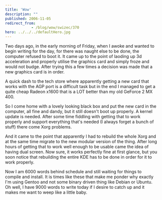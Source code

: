 ```yaml
---
title: 'Wow'
description: ""
published: 2006-11-05
redirect_from: 
            - /blog/wow/swizec/370
hero: ../../../defaultHero.jpg
---
```

Two days ago, in the early morning of Friday, when I awoke and wanted to begin writing for the day, for there was naught else to be done, the computer refused to boot it. It came up to the point of laoding up 3d acceleration and properly utilise the graphics card and simply froze and would not budge. After trying this a few times a decision was made that a new graphics card is in order.

A quick dash to the tech store where apparently getting a new card that works with the AGP port is a difficult task but in the end I managed to get a quite cheap Radeon x1600 that is a LOT better than my old GeForce 2 MX 400.

So I come home with a lovely looking black box and put the new card in the computer, all fine and dandy, but it still doesn't boot up properly. A kernel update is needed. After some time fiddling with getting that to work properly and support everything that's needed (I always forget a bunch of stuff) there come Xorg problems.

And it came to the point that apparently I had to rebuild the whole Xorg and at the same time migrate to the new modular version of the thing. After long hours of getting that to work well enough to be usable came the idea of having dual screen. Now sure, it works perfectly fine at first glance, but you soon notice that rebuilding the entire KDE has to be done in order for it to work properly.

Now I am 6000 words behind schedule and still waiting for things to compile and install. It is times like these that make me ponder why exactly I'm using Gentoo and not some binary driven thing like Debian or Ubuntu. Oh well, I have 9000 words to write today if I desire to catch up and it makes me want to weep like a little baby.
